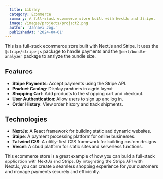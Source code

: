 ```yaml
---
  title: Library
  category: Ecommerce
  summary: A full-stack ecommerce store built with NextJs and Stripe.
  image: /images/projects/project2.png
  author: 'Jahnavi Jogi'
  publishedAt: '2024-08-01'
---
```


This is a full-stack ecommerce store built with NextJs and Stripe. It uses the `@stripe/stripe-js` package to handle payments and the `@next/bundle-analyzer` package to analyze the bundle size.

## Features

- **Stripe Payments**: Accept payments using the Stripe API.
- **Product Catalog**: Display products in a grid layout.
- **Shopping Cart**: Add products to the shopping cart and checkout.
- **User Authentication**: Allow users to sign up and log in.
- **Order History**: View order history and track shipments.

## Technologies

- **NextJs**: A React framework for building static and dynamic websites.
- **Stripe**: A payment processing platform for online businesses.
- **Tailwind CSS**: A utility-first CSS framework for building custom designs.
- **Vercel**: A cloud platform for static sites and serverless functions.


This ecommerce store is a great example of how you can build a full-stack application with NextJs and Stripe. By integrating the Stripe API with NextJs, you can create a seamless shopping experience for your customers and manage payments securely and efficiently.
